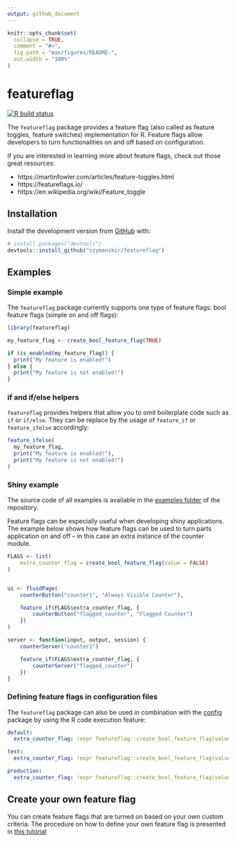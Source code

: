 ```yaml
---
output: github_document
---
```


<!-- README.md is generated from README.Rmd. Please edit that file -->

```r
knitr::opts_chunk$set(
  collapse = TRUE,
  comment = "#>",
  fig.path = "man/figures/README-",
  out.width = "100%"
)
```

# featureflag

<!-- badges: start -->
[![R build status](https://github.com/szymanskir/featureflag/workflows/R-CMD-check/badge.svg)](https://github.com/szymanskir/featureflag/actions)
<!-- badges: end -->

The `featureflag` package provides a feature flag (also called as feature toggles, feature switches) implementation for R. Feature flags allow developers to turn functionalities on and off based on configuration.

If you are interested in learning more about feature flags, check out those great resources:

* https://martinfowler.com/articles/feature-toggles.html
* https://featureflags.io/
* https://en.wikipedia.org/wiki/Feature_toggle


## Installation

Install the development version from [GitHub](https://github.com/) with:

```r
# install.packages("devtools")
devtools::install_github("szymanskir/featureflag")
```

## Examples

### Simple example
The `featureflag` package currently supports one type of feature flags: bool feature flags (simple on and off flags):

```r
library(featureflag)

my_feature_flag <- create_bool_feature_flag(TRUE)

if (is_enabled(my_feature_flag)) {
  print("My feature is enabled!")
} else {
  print("My feature is not enabled!")
}
```

### if and if/else helpers

`featureflag` provides helpers that allow you to omit  boilerplate code such as `if` or `if/else`. They can be replace by the usage of `feature_if` or `feature_ifelse` accordingly:

```r
feature_ifelse(
  my_feature_flag,
  print("My feature is enabled!"),
  print("My feature is not enabled!")
)
```

### Shiny example

The source code of all examples is available in the [examples folder](https://github.com/szymanskir/featureflag/tree/master/examples) of the repository.

Feature flags can be especially useful when developing shiny applications. The example below shows how feature flags can be used to turn parts application on and off -- in this case an extra instance of the counter module.

```r
FLAGS <- list(
    extra_counter_flag = create_bool_feature_flag(value = FALSE)
)


ui <- fluidPage(
    counterButton("counter1", "Always Visible Counter"),

    feature_if(FLAGS$extra_counter_flag, {
        counterButton("flagged_counter", "Flagged Counter")
    })
)

server <- function(input, output, session) {
    counterServer("counter1")

    feature_if(FLAGS$extra_counter_flag, {
        counterServer("flagged_counter")
    })
}
```

### Defining feature flags in configuration files

The `featureflag` package can also be used in combination with the [config](https://CRAN.R-project.org/package=config) package by using the R code execution feature:

```yml
default:
  extra_counter_flag: !expr featureflag::create_bool_feature_flag(value = TRUE)

test:
  extra_counter_flag: !expr featureflag::create_bool_feature_flag(value = TRUE)

production:
  extra_counter_flag: !expr featureflag::create_bool_feature_flag(value = FALSE)
```

## Create your own feature flag

You can create feature flags that are turned on based on your own custom criteria. The procedure on how to define your own feature flag is presented in [this tutorial](https://github.com/szymanskir/featureflag/blob/master/docs/define-custom-feature-flags.md)

